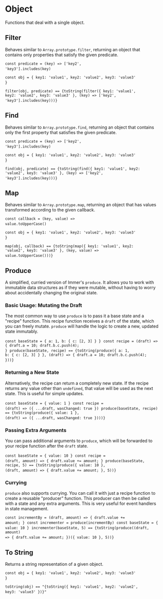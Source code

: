 

<Meta title="Utils/Data Structures/Object" />

# Object

Functions that deal with a single object.

## Filter

Behaves similar to `Array.prototype.filter`, returning an object that contains only properties that satisfy the given predicate.

<code>const predicate = (key) =&gt; ['key2', 'key3'].includes(key)</code>&nbsp;

<code>const obj =  \{ key1: 'value1', key2: 'value2', key3: 'value3' \}</code>&nbsp;

<code>filter(obj, predicate) == {toString(filter({ key1: 'value1', key2: 'value2', key3: 'value3' }, (key) => ['key2', 'key3'].includes(key)))}</code>&nbsp;

## Find

Behaves similar to `Array.prototype.find`, returning an object that contains only the first property that satisfies the given predicate.

<code>const predicate = (key) =&gt; ['key2', 'key3'].includes(key)</code>&nbsp;

<code>const obj = \{ key1: 'value1', key2: 'value2', key3: 'value3' \}</code>&nbsp;

<code>find(obj, predicate) == {toString(find({ key1: 'value1', key2: 'value2', key3: 'value3' }, (key) => ['key2', 'key3'].includes(key)))}</code>&nbsp;

## Map

Behaves similar to `Array.prototype.map`, returning an object that has values transformed according to the given callback.

<code>const callback = (key, value) =&gt; value.toUpperCase()</code>&nbsp;

<code>const obj = \{ key1: 'value1', key2: 'value2', key3: 'value3' \}</code>&nbsp;

<code>map(obj, callback) == {toString(map({ key1: 'value1', key2: 'value2', key3: 'value3' }, (key, value) => value.toUpperCase()))}</code>&nbsp;

## Produce

A simplified, curried version of Immer's `produce`. It allows you to work with immutable data structures as if they were mutable, without having to worry about accidentally changing the original state.

### Basic Usage: Mutating the Draft

The most common way to use `produce` is to pass it a base state and a "recipe" function. This recipe function receives a `draft` of the state, which you can freely mutate. `produce` will handle the logic to create a new, updated state immutably.

<code>const baseState = \{ a: 1, b: \{ c: [2, 3] \} \}</code>&nbsp;
<code>const recipe = (draft) => \{ draft.a = 10; draft.b.c.push(4); \}</code>&nbsp;
<code>produce(baseState, recipe) == {toString(produce({ a: 1, b: { c: [2, 3] } }, (draft) => { draft.a = 10; draft.b.c.push(4); }))}</code>&nbsp;

### Returning a New State

Alternatively, the recipe can return a completely new state. If the recipe returns any value other than `undefined`, that value will be used as the next state. This is useful for simple updates.

<code>const baseState = \{ value: 1 \}</code>&nbsp;
<code>const recipe = (draft) => (\{ ...draft, wasChanged: true \})</code>&nbsp;
<code>produce(baseState, recipe) == {toString(produce({ value: 1 }, (draft) => ({ ...draft, wasChanged: true })))}</code>&nbsp;

### Passing Extra Arguments

You can pass additional arguments to `produce`, which will be forwarded to your recipe function after the `draft` state.

<code>const baseState = \{ value: 10 \}</code>&nbsp;
<code>const recipe = (draft, amount) => \{ draft.value += amount; \}</code>&nbsp;
<code>produce(baseState, recipe, 5) == {toString(produce({ value: 10 }, (draft, amount) => { draft.value += amount; }, 5))}</code>&nbsp;

### Currying

`produce` also supports currying. You can call it with just a recipe function to create a reusable "producer" function. This producer can then be called with a state and any extra arguments. This is very useful for event handlers in state management.

<code>const incrementBy = (draft, amount) => \{ draft.value += amount; \}</code>&nbsp;
<code>const incrementer = produce(incrementBy)</code>&nbsp;
<code>const baseState = \{ value: 10 \}</code>&nbsp;
<code>incrementer(baseState, 5) == {toString(produce((draft, amount) => { draft.value += amount; })({ value: 10 }, 5))}</code>&nbsp;

## To String

Returns a string representation of a given object.

<code>const obj = \{ key1: 'value1', key2: 'value2', key3: 'value3' \}</code>&nbsp;

<code>toString(obj) == "{toString({ key1: 'value1', key2: 'value2', key3: 'value3' })}"</code>&nbsp;
